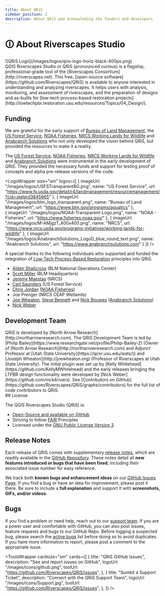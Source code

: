 ```yaml
---
title: About QRiS
sidebar_position: 2
description: About QRiS and acknowleding the funders and developers
---
```

# 🛈 About Riverscapes Studio
<div>
  <div style={{ float: "right" }} > ![QRiS Logo](/images/logos/qris-logo-horiz-black-400px.png) </div>
  <div >
      QGIS Riverscapes Studio or QRiS (pronounced curious) is a flagship, professional-grade tool of the [Riverscapes Consortium](http://riverscapes.net). This free, [open-source software](https://github.com/Riverscapes/QRiS) is available to anyone interested in understanding and analyzing riverscapes. It helps users with analysis, monitoring, and assessment of riverscapes, and the preparation of designs and as-builts for [low-tech process-based restoration projects](http://lowtechpbr.restoration.usu.edu/resources/Topics/04_Design/). 
  </div>
</div>

## Funding

We are grateful for the early support of [Bureau of Land Management](https://www.blm.gov/programs/aquatics), the [US Forest Service](https://www.fs.usda.gov/detail/r4/landmanagement/resourcemanagement/?cid=stelprd3845865), [NOAA Fisheries](https://www.fisheries.noaa.gov/about/northwest-fisheries-science-center), [NRCS Working Lands for Wildlife](https://www.nrcs.usda.gov/wps/portal/nrcs/detail/national/programs/initiatives/?cid=stelprdb1046975) and [Anabranch Solutions](https://anabranchsolutons.com) who not only developed the vision behind QRiS, but provided the resources to make it a reality.   

The [US Forest Service](https://www.fs.usda.gov/detail/dr4/landmanagement/resourcemanagement/?cid=stelprd3845865), [NOAA Fisheries](https://www.fisheries.noaa.gov/about/northwest-fisheries-science-center), [NRCS Working Lands for Wildlife](https://www.nrcs.usda.gov/wps/portal/nrcs/detail/national/programs/initiatives/?cid=stelprdb1046975) and [Anabranch Solutions](https://anabranchsolutons.com) were instrumental in the early development of QRiS. They provided the necessary funds and support for testing proof of concepts and alpha pre-release versions of the code.     

<LogoWrapper
  size="sm"
  logos={[
   {
     imageUrl: "/images/logos/USFSTransparentBG.png",
     name: "US Forest Service",
     url: "https://www.fs.usda.gov/detail/r4/landmanagement/resourcemanagement/?cid=stelprd3845865"
    },
    {
     imageUrl: "/images/logos/blm_logo_transparent.png",
     name: "Bureau of Land Management",
     url: "https://www.blm.gov/programs/aquatics"
    },  
    {
     imageUrl: "/images/logos/NOAA-Transparent-Logo.png",
     name: "NOAA - Fisheries",
     url: "https://www.fisheries.noaa.gov/"
    },
    {
     imageUrl: "/images/logos/M-AMjgzT_400x400.png",
     name: "NRCS",
     url: "https://www.nrcs.usda.gov/programs-initiatives/working-lands-for-wildlife"
    },
    {
     imageUrl: "/images/logos/AnabranchSolutions_LogoD_blue_round_text.png",
     name: "Anabranch Solutions",
     url: "https://www.anabranchsolutions.com"
    }
  ]}
/>

A special thanks to the following individuals who supported and funded the integration of [Low-Tech Process-Based Restoration](http://lowtechpbr.restoration.usu.edu/) principles into QRiS.      
- [Alden Shallcross](https://www.researchgate.net/profile/Alden-Shallcross) (BLM National Operations Center)
- [Scott Miller](https://scholar.google.com/citations?user=JsXtmykAAAAJ&hl=en) (BLM Headquarters)
- [Jeremy Maestas](https://www.researchgate.net/profile/Jeremy_Maestas) (NRCS)
- [Carl Saunders](https://www.researchgate.net/profile/W-Saunders)   (US Forest Service)
- [Chris Jordan](https://www.researchgate.net/profile/Chris-Jordan-7) ([NOAA Fisheries](https://www.fisheries.noaa.gov/about/northwest-fisheries-science-center))
- Joe Prenger (NRCS CEAP Wetlands)
- [Joe Wheaton](https://www.researchgate.net/profile/Joseph_Wheaton), [Steve Bennett](https://www.researchgate.net/profile/Stephen_Bennett8) and [Nick Bouwes](https://www.researchgate.net/profile/Nick_Bouwes) ([Anabranch Solutions](https://anabranchsolutons.com))
- [Nick Weber](https://www.researchgate.net/profile/Nick_Weber2)

## Development Team
<div>
  <div style={{ float: "left" }}>
   <LogoWrapper
      size="sm"
      logos={[
          {
              imageUrl: "images/logos/NA_Logo_150pxTall.png",
              url: "http://northarrowresearch.com",
          }
      ]}
   />
  </div>
  <div>
    QRiS is developed by [North Arrow Research](http://northarrowresearch.com). The QRiS Development Team is led by [Philip Bailey](https://www.researchgate.net/profile/Philip-Bailey-2) (Owner of [North Arrow Research](http://northarrowresearch.com) and Adjunct Professor at [Utah State University](https://qcnr.usu.edu/wats/)) and [Joseph Wheaton](http://joewheaton.org) (Professor of Riverscapes at Utah State University). The initial plugin was set up by [Kelly Whitehead](https://github.com/KellyMWhitehead) and the early releases bringing the LTPBR design functionality were developed by [Nick Weber](https://github.com/nick4rivers). See [Contributors on GitHub](https://github.com/Riverscapes/QRiS/graphs/contributors) for the full list of code contributors to QRiS. 
  </div>
</div>
## License

The QGIS Riverscapes Studio (QRiS) is:

- [Open-Source and available on GitHub](https://github.com/Riverscapes/QRiS)
- Striving to follow [FAIR](https://force11.org/info/the-fair-data-principles/) Principles
- Licensed under the [GNU Public License Version 3](https://github.com/Riverscapes/QRiS/blob/docs/LICENSE)

## Release Notes

Each release of QRiS comes with supplementary [release notes](https://github.com/Riverscapes/QRiS/releases), which are readily available in the [GitHub Repository](https://github.com/Riverscapes/QRiS/releases). These notes detail all **new features introduced or bugs that have been fixed**, including their associated issue number for easy reference.  

We track both **known bugs and enhancement ideas** on our [GitHub Issues Page](https://github.com/Riverscapes/QRiS/issues). If you find a bug or have an idea for improvement, please post it there. Be sure to include a **full explanation** and support it with **screenshots, GIFs, and/or videos**.

## Bugs

If you find a problem or need help, reach out to our [support team](https://riverscapes.freshdesk.com/support/tickets/new). If you are a power user and comfortable with GitHub, you can also post issues, feature requests and bugs to our GitHub Repo. Before logging a suspected bug, please search the [active bugs](https://github.com/Riverscapes/QRiS/issues) list before doing so to avoid duplicates. If you have more information to report, please post a comment to the appropriate issue.

<ToolsWrapper
    cardsize="sm"
    cards={[
        {
        title: "QRiS GitHub Issues",
        description: "See and report issues on GitHub",
        logoUrl: "/images/icons/github.png",
        toolUrl: "https://github.com/Riverscapes/QRiS/issues",
       },
               {
        title: "Sumbit a Support Ticket",
        description: "Connect with the QRiS Support Team",
        logoUrl: "/images/icons/Support.jpg",
        toolUrl: "https://github.com/Riverscapes/QRiS/issues",
       },
    ]}
    />